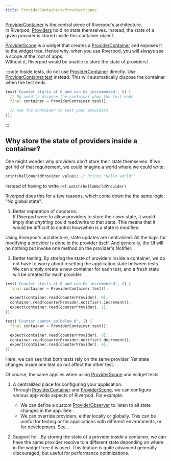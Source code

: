 ```yaml
---
title: ProviderContainers/ProviderScopes
---
```


[ProviderContainer] is _the_ central piece of Riverpod's architecture.  
In Riverpod, [Providers](./providers.mdx) hold no state themselves. Instead,
the state of a given provider is stored inside this container object.

[ProviderScope] is a widget that creates a [ProviderContainer] and exposes it to the 
widget tree. Hence why, when you use Riverpod, you will always see a scope at the root of apps.  
Without it, Riverpod would be unable to store the state of providers!

:::note
Inside tests, do not use [ProviderContainer] directly.
Use [ProviderContainer.test](https://pub.dev/documentation/hooks_riverpod/3.0.0-dev.15/hooks_riverpod/ProviderContainer/ProviderContainer.test.html) instead.
This will automatically dispose the container when the test ends.

```dart
test('Counter starts at 0 and can be incremented', () {
  // No need to dispose the container when the test ends
  final container = ProviderContainer.test();

  // Use the container to test your providers
});
```
:::


## Why store the state of providers inside a container?

One might wonder why providers don't store their state themselves.
If we got rid of that requirement, we could imagine a world where we could write:

```dart
print(helloWorldProvider.value); // Prints "Hello world!"
```

instead of having to write `ref.watch(helloWorldProvider)`.

Riverpod does this for a few reasons, which come down the the same logic: "No global state".

1. Better separation of concerns.  
  If Riverpod were to allow providers to store their own state,
  it would imply that _anything_ could read/write to that state. This means
  that it would be difficult to control how/when is a state is modified.

  Using Riverpod's architecture, state updates are centralized: All the logic
  for modifying a provider is done in the provider itself.
  And generally, the UI will no nothing but invoke one method on the provider's Notifier.

1. Better testing.
  By storing the state of providers inside a container, we do not have to worry about
  resetting the application state between tests. We can simply create a new container
  for each test, and a fresh state will be created for each provider:

  ```dart
  test('Counter starts at 0 and can be incremented', () {
    final container = ProviderContainer.test();

    expect(container.read(counterProvider), 0);
    container.read(counterProvider.notifier).increment();
    expect(container.read(counterProvider), 1);
  });

  test('Counter cannot go below 0', () {
    final container = ProviderContainer.test();

    expect(container.read(counterProvider), 0);
    container.read(counterProvider.notifier).decrement();
    expect(container.read(counterProvider), 0);
  });
  ```
  Here, we can see that both tests rely on the same provider. Yet state changes
  inside one test do not affect the other test.

  Of course, the same applies when using [ProviderScope] and widget tests.

1. A centralized place for configuring your application.  
  Through [ProviderContainer] and [ProviderScope], we can configure various app-wide
  aspects of Riverpod. For example:
    * We can define a custom [ProviderObserver] to listen to all state changes in the app.
      See <Link documentID="concepts2/observers"/>.
    * We can override providers, either locally or globally. This
      can be useful for testing or for applications with different environments,
      or for development.
      See <Link documentID="concepts2/overrides"/>.

1. Support for <Link documentID="concepts2/scoping"/>.
  By storing the state of a provider inside a container, we can have the same provider
  resolve to a different state depending on where in the widget tree it is used.
  This feature is quite advanced generally discouraged, but useful for performance optimizations.


[ProviderContainer]: https://pub.dev/documentation/hooks_riverpod/3.0.0-dev.15/hooks_riverpod/ProviderContainer-class.html
[ProviderScope]: https://pub.dev/documentation/hooks_riverpod/3.0.0-dev.15/hooks_riverpod/ProviderScope-class.html
[ProviderObserver]: https://pub.dev/documentation/hooks_riverpod/3.0.0-dev.15/hooks_riverpod/ProviderObserver-class.html